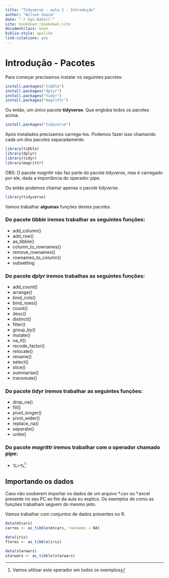 ```yaml
--- 
title: "Tidyverse - aula 1 - Introdução"
author: "Wilson Souza"
date: "`r Sys.Date()`"
site: bookdown::bookdown_site
documentclass: book
biblio-style: apalike
link-citations: yes
---
```

# Introdução - Pacotes


Para começar precisamos instalar os seguintes pacotes:
```r
install.packages("tibble")
install.packages("dplyr")
install.packages("tidyr")
install.packages("magrittr")
```


Ou então, um único pacote **tidyverse**. Que engloba todos os pacotes acima.
```r
install.packages("tidyverse")
```


Após instalados precisamos carrega-los. Podemos fazer isso chamando cada um dos pacotes separadamente.
```r
library(tibble)
library(dplyr)
library(tidyr)
library(magrittr)
```
OBS: O pacote *magrittr* não faz parte do pacote tidyverse, mas é carregado por ele, dada a importância do operador pipe.


Ou então podemos chamar apenas o pacote *tidyverse*.
```r
library(tidyverse)
```


Vamos trabalhar **algumas** funções destes pacotes.


### Do pacote *tibble* iremos trabalhar as seguintes funções:
* add_column()
* add_row()
* as_tibble()
* column_to_rownames()
* remove_rownames()
* rownames_to_column()
* subsetting


### Do pacote *dplyr* iremos trabalhas as seguintes funções:
* add_count()
* arrange()
* bind_cols()
* bind_rows()
* count()
* desc()
* distinct()
* filter()
* group_by()
* mutate()
* na_if()
* recode_factor()
* relocate()
* rename()
* select()
* slice()
* summarise()
* transmute()


### Do pacote *tidyr* iremos trabalhar as seguintes funções:
* drop_na()
* fill()
* pivot_longer()
* pivot_wider()
* replace_na()
* separate()
* unite()


### Do pacote *magrittr* iremos trabalhar com o operador chamado **pipe**:
* %>%^[Vamos utilizar este operador em todos os exemplos]


## Importando os dados


Caso não souberem importar os dados de um arquivo \*.csv ou \*.excel presente no seu PC ao fim da aula eu explico. Os exemplos de como as funções trabalham seguem do mesmo jeito.


Vamos trabalhar com conjuntos de dados presentes no R.


```r
data(mtcars)
carros <- as_tibble(mtcars, rownames = NA)

data(iris)
flores <- as_tibble(iris)

data(starwars)
starwars <- as_tibble(starwars)
```